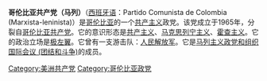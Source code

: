 '''哥伦比亚共产党（马列）'''（[[西班牙语|西班牙语]]：Partido Comunista de Colombia (Marxista-leninista)）是[[哥伦比亚|哥伦比亚]]的一个[[共产主义|共产主义]]政党。该党成立于1965年，分裂自[[哥伦比亚共产党|哥伦比亚共产党]]。它的意识形态是[[共产主义|共产主义]]、[[马克思列宁主义|马克思列宁主义]]、[[霍查主义|霍查主义]]。它的政治立场是[[极左翼|极左翼]]。它曾有一支游击队：[[人民解放军_(哥伦比亚)|人民解放军]]。它是[[马列主义政党和组织国际会议_(团结和斗争)|马列主义政党和组织国际会议 (团结和斗争)]]的成员。
{{马列主义政党和组织国际会议 (团结和斗争)}}

[[Category:美洲共产党|Category:美洲共产党]]
[[Category:哥伦比亚政党|Category:哥伦比亚政党]]
